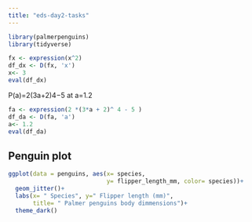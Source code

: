 ```yaml
---
title: "eds-day2-tasks"
---
```


```r
library(palmerpenguins)
library(tidyverse)
```


```r
fx <- expression(x^2)
df_dx <- D(fx, 'x')
x<- 3
eval(df_dx)


```
P(a)=2(3a+2)4−5 at a=1.2
```r
fa <- expression(2 *(3*a + 2)^ 4 - 5 )
df_da <- D(fa, 'a')
a<- 1.2
eval(df_da) 
```
## Penguin plot
```r
ggplot(data = penguins, aes(x= species,
                            y= flipper_length_mm, color= species))+
  geom_jitter()+
  labs(x= " Species", y=" Flipper length (mm)",
       title= " Palmer penguins body dimmensions")+
  theme_dark()
```


